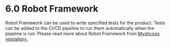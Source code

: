 # 6.0 Robot Framework

Robot Framework can be used to write specified tests for the product. Tests can be added to the CI/CD pipeline to run them automatically when the pipeline is run. Please read more about Robot Framework from [Mysticons repository.](https://gitlab.labranet.jamk.fi/wimmalab2021/mysticons/robot-test)
